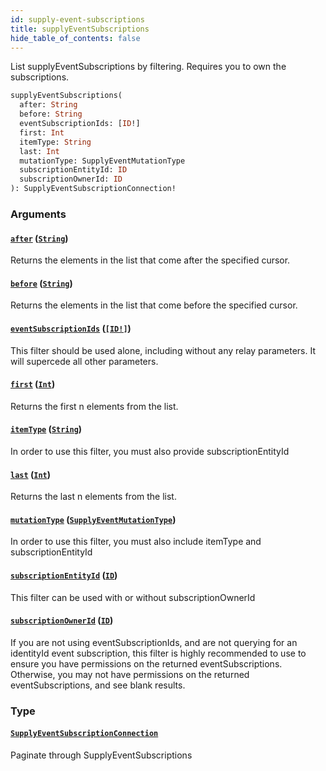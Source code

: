 ```yaml
---
id: supply-event-subscriptions
title: supplyEventSubscriptions
hide_table_of_contents: false
---
```



List supplyEventSubscriptions by filtering. Requires you to own the subscriptions.

```graphql
supplyEventSubscriptions(
  after: String
  before: String
  eventSubscriptionIds: [ID!]
  first: Int
  itemType: String
  last: Int
  mutationType: SupplyEventMutationType
  subscriptionEntityId: ID
  subscriptionOwnerId: ID
): SupplyEventSubscriptionConnection!
```


### Arguments

#### [`after`](#) ([`String`](/developers/supplier-apis/supply-api/graphql/reference/scalars/string))

Returns the elements in the list that come after the specified cursor.


#### [`before`](#) ([`String`](/developers/supplier-apis/supply-api/graphql/reference/scalars/string))

Returns the elements in the list that come before the specified cursor.


#### [`eventSubscriptionIds`](#) ([`[ID!]`](/developers/supplier-apis/supply-api/graphql/reference/scalars/id))

This filter should be used alone, including without any relay parameters.
            It will supercede all other parameters.


#### [`first`](#) ([`Int`](/developers/supplier-apis/supply-api/graphql/reference/scalars/int))

Returns the first n elements from the list.


#### [`itemType`](#) ([`String`](/developers/supplier-apis/supply-api/graphql/reference/scalars/string))

In order to use this filter, you must also provide subscriptionEntityId


#### [`last`](#) ([`Int`](/developers/supplier-apis/supply-api/graphql/reference/scalars/int))

Returns the last n elements from the list.


#### [`mutationType`](#) ([`SupplyEventMutationType`](/developers/supplier-apis/supply-api/graphql/reference/enums/supply-event-mutation-type))

In order to use this filter, you must also include itemType and subscriptionEntityId


#### [`subscriptionEntityId`](#) ([`ID`](/developers/supplier-apis/supply-api/graphql/reference/scalars/id))

This filter can be used with or without subscriptionOwnerId


#### [`subscriptionOwnerId`](#) ([`ID`](/developers/supplier-apis/supply-api/graphql/reference/scalars/id))

If you are not using eventSubscriptionIds, and are not querying for an identityId event subscription,
this filter is highly recommended to use to ensure you have permissions on the returned eventSubscriptions.
Otherwise, you may not have permissions on the returned eventSubscriptions, and see blank results.


### Type

#### [`SupplyEventSubscriptionConnection`](/developers/supplier-apis/supply-api/graphql/reference/objects/supply-event-subscription-connection)

Paginate through SupplyEventSubscriptions




